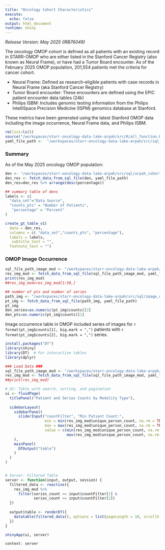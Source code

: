 ```yaml
---
title: "Oncology Cohort Characteristics"
execute:
  echo: false
output: html_document
runtime: shiny
---
```


*Release Version: May 2025 (IRB76049)*

The oncology OMOP cohort is defined as all patients with an existing record in STARR-OMOP who are either listed in the Stanford Cancer Registry (also known as Neural Frame), or have had a Tumor Board encounter. As of the February 2025 OMOP population, 201,554 patients met the criteria for cancer cohort.

  - Neural Frame: Defined as research-eligible patients with case records in Neural Frame (aka Stanford Cancer Registry)
  - Tumor Board encounter: These encounters are defined using the EPIC patient encounter data tables (24k)
  - Philips ISBM: Includes genomic testing information from the Philips IntelliSpace Precision Medicine (ISPM) genomics database at Stanford.

   These metrics have been generated using the latest Stanford OMOP data including the image occurrence,  Neural Frame data, and Philips ISBM.


```r
rm(list=ls())
source("/workspaces/starr-oncology-data-lake-arpah/src/R/all_function.R", encoding = "UTF-8")
yaml_file_path <-  "/workspaces/starr-oncology-data-lake-arpah/src/sql_params.yml"

```

### **Summary**
As of the May 2025 oncology OMOP population:

```r
den <- "/workspaces/starr-oncology-data-lake-arpah/src/sql/arpah_cohort/arpah_denominators.sql"
den_res <- fetch_data_from_sql_file(den, yaml_file_path)
den_res=den_res %>% arrange(desc(percentage))
```
```r
## summary table of dens
labels <- c(
  "data_set"="Data Source",
  "counts_pts" = "Number of Patients",
   "percentage" = "Percent"
)

create_gt_table_v1(
  data = den_res, 
  columns = c( "data_set","counts_pts", "percentage"), 
  labels = labels, 
   subtitle_text = "",
  footnote_text = "")

```

### **OMOP Image Occurrence**


```r
sql_file_path_image_mod <- "/workspaces/starr-oncology-data-lake-arpah/src/sql/image_occ/image_occ_modality.sql"
res_img_mod <- fetch_data_from_sql_file(sql_file_path_image_mod, yaml_file_path)
print(res_img_mod)
##res_img_mod=res_img_mod[1:50,]
```

```r
## number of pts and number of series 
path_img <- "/workspaces/starr-oncology-data-lake-arpah/src/sql/image_occ/image_occ_person.sql"
pt_img <- fetch_data_from_sql_file(path_img, yaml_file_path)
pt_img
den_series=as.numeric(pt_img$counts)[2]
den_pts=as.numeric(pt_img$counts)[1]
```

Image occurrence table in OMOP included series of images for  `r format(pt_img$counts[1], big.mark = ",")` patients with `r format(pt_img$counts[2], big.mark = ",")` series. 

```r
install.packages("DT")
library(shiny)
library(DT)  # For interactive tables
library(dplyr)

### Load Data ###
sql_file_path_image_mod <- "/workspaces/starr-oncology-data-lake-arpah/src/sql/image_occ/image_occ_modality.sql"
res_img_mod <- fetch_data_from_sql_file(sql_file_path_image_mod, yaml_file_path)
##print(res_img_mod)

# UI: Table with search, sorting, and pagination
ui <- fluidPage(
  titlePanel("Patient and Series Counts by Modality Type"),
  
  sidebarLayout(
    sidebarPanel(
      sliderInput("countFilter", "Min Patient Count:", 
                  min = min(res_img_mod$unique_person_count, na.rm = TRUE), 
                  max = max(res_img_mod$unique_person_count, na.rm = TRUE), 
                  value = c(min(res_img_mod$unique_person_count, na.rm = TRUE), 
                            max(res_img_mod$unique_person_count, na.rm = TRUE)))
    ),
    mainPanel(
      DTOutput("table")
    )
  )
)


# Server: Filtered Table
server <- function(input, output, session) {
  filtered_data <- reactive({
    res_img_mod %>% 
      filter(series_count >= input$countFilter[1] & 
             series_count <= input$countFilter[2])
  })
  
  output$table <- renderDT({
    datatable(filtered_data(), options = list(pageLength = 10, scrollX = TRUE))
  })
}

shinyApp(ui, server)
```
```r
context: server 
```



